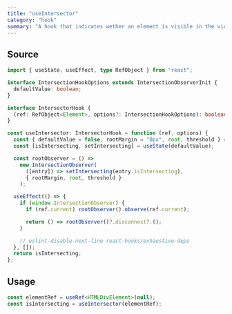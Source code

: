 ```yaml
---
title: "useIntersector"
category: "hook"
summary: "A hook that indicates wether an element is visible in the viewport or not."
---
```


## Source

```typescript
import { useState, useEffect, type RefObject } from "react";

interface IntersectionHookOptions extends IntersectionObserverInit {
  defaultValue: boolean;
}

interface IntersectorHook {
  (ref: RefObject<Element>, options?: IntersectionHookOptions): boolean;
}

const useIntersector: IntersectorHook = function (ref, options) {
  const { defaultValue = false, rootMargin = "0px", root, threshold } = options;
  const [isIntersecting, setIntersecting] = useState(defaultValue);

  const rootObserver = () =>
    new IntersectionObserver(
      ([entry]) => setIntersecting(entry.isIntersecting),
      { rootMargin, root, threshold }
    );

  useEffect(() => {
    if (window.IntersectionObserver) {
      if (ref.current) rootObserver().observe(ref.current);

      return () => rootObserver()?.disconnect?.();
    }

    // eslint-disable-next-line react-hooks/exhaustive-deps
  }, []);
  return isIntersecting;
};
```

## Usage

```typescript
const elementRef = useRef<HTMLDivElement>(null);
const isIntersecting = useIntersector(elementRef);
```

